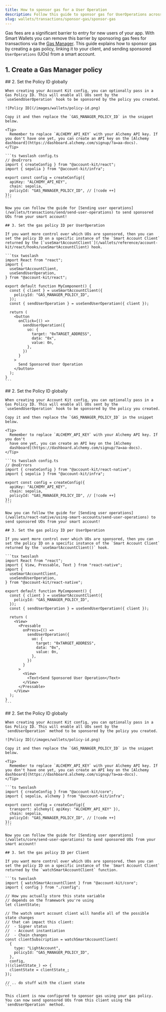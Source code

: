 ```yaml
---
title: How to sponsor gas for a User Operation
description: Follow this guide to sponsor gas for UserOperations across different frameworks
slug: wallets/transactions/sponsor-gas/sponsor-gas
---
```


Gas fees are a significant barrier to entry for new users of your app. With Smart Wallets you can remove this barrier by sponsoring gas fees for transactions via the [Gas Manager](https://docs.alchemy.com/docs/gas-manager-services/?a=ak-docs). This guide explains how to sponsor gas by creating a gas policy, linking it to your client, and sending sponsored `UserOperations` (UOs) from a smart account.

## 1. Create a Gas Manager policy

<Markdown src="../../shared/create-gas-policy.mdx" />

<Tabs>
  <Tab title="React">
    ## 2. Set the Policy ID globally

    When creating your Account Kit config, you can optionally pass in a Gas Policy ID. This will enable all UOs sent by the `useSendUserOperation` hook to be sponsored by the policy you created.

    ![Policy ID](/images/wallets/policy-id.png)

    Copy it and then replace the `GAS_MANAGER_POLICY_ID` in the snippet below.

    <Tip>
      Remember to replace `ALCHEMY_API_KEY` with your Alchemy API key. If you don't have one yet, you can create an API key on the [Alchemy dashboard](https://dashboard.alchemy.com/signup/?a=aa-docs).
    </Tip>

    ```ts twoslash config.ts
    // @noErrors
    import { createConfig } from "@account-kit/react";
    import { sepolia } from "@account-kit/infra";

    export const config = createConfig({
      apiKey: "ALCHEMY_API_KEY",
      chain: sepolia,
      policyId: "GAS_MANAGER_POLICY_ID", // [!code ++]
    });
    ```

    Now you can follow the guide for [Sending user operations](/wallets/transactions/send/send-user-operations) to send sponsored UOs from your smart account!

    ## 3. Set the gas policy ID per UserOperation

    If you want more control over which UOs are sponsored, then you can set the policy ID on a specific instance of the `Smart Account Client` returned by the [`useSmartAccountClient`](/wallets/reference/account-kit/react/hooks/useSmartAccountClient) hook.

    ```tsx twoslash
    import React from "react";
    import {
      useSmartAccountClient,
      useSendUserOperation,
    } from "@account-kit/react";

    export default function MyComponent() {
      const { client } = useSmartAccountClient({
        policyId: "GAS_MANAGER_POLICY_ID",
      });
      const { sendUserOperation } = useSendUserOperation({ client });

      return (
        <button
          onClick={() =>
            sendUserOperation({
              uo: {
                target: "0xTARGET_ADDRESS",
                data: "0x",
                value: 0n,
              },
            })
          }
        >
          Send Sponsored User Operation
        </button>
      );
    }
    ```

  </Tab>
  <Tab title="React Native">
    ## 2. Set the Policy ID globally

    When creating your Account Kit config, you can optionally pass in a Gas Policy ID. This will enable all UOs sent by the `useSendUserOperation` hook to be sponsored by the policy you created.

    Copy it and then replace the `GAS_MANAGER_POLICY_ID` in the snippet below.

    <Tip>
      Remember to replace `ALCHEMY_API_KEY` with your Alchemy API key. If you don't
      have one yet, you can create an API key on the [Alchemy
      dashboard](https://dashboard.alchemy.com/signup/?a=aa-docs).
    </Tip>

    ```ts twoslash config.ts
    // @noErrors
    import { createConfig } from "@account-kit/react-native";
    import { sepolia } from "@account-kit/infra";

    export const config = createConfig({
      apiKey: "ALCHEMY_API_KEY",
      chain: sepolia,
      policyId: "GAS_MANAGER_POLICY_ID", // [!code ++]
    });
    ```

    Now you can follow the guide for [Sending user operations](/wallets/react-native/using-smart-accounts/send-user-operations) to send sponsored UOs from your smart account!

    ## 3. Set the gas policy ID per UserOperation

    If you want more control over which UOs are sponsored, then you can set the policy ID on a specific instance of the `Smart Account Client` returned by the `useSmartAccountClient()` hook.

    ```tsx twoslash
    import React from "react";
    import { View, Pressable, Text } from "react-native";
    import {
      useSmartAccountClient,
      useSendUserOperation,
    } from "@account-kit/react-native";

    export default function MyComponent() {
      const { client } = useSmartAccountClient({
        policyId: "GAS_MANAGER_POLICY_ID",
      });
      const { sendUserOperation } = useSendUserOperation({ client });

      return (
        <View>
          <Pressable
            onPress={() =>
              sendUserOperation({
                uo: {
                  target: "0xTARGET_ADDRESS",
                  data: "0x",
                  value: 0n,
                },
              })
            }
          >
            <View>
              <Text>Send Sponsored User Operation</Text>
            </View>
          </Pressable>
        </View>
      );
    }
    ```

  </Tab>
  <Tab title="Other JS">
    ## 2. Set the Policy ID globally

    When creating your Account Kit config, you can optionally pass in a Gas Policy ID. This will enable all UOs sent by the `sendUserOperation` method to be sponsored by the policy you created.

    ![Policy ID](/images/wallets/policy-id.png)

    Copy it and then replace the `GAS_MANAGER_POLICY_ID` in the snippet below.

    <Tip>
      Remember to replace `ALCHEMY_API_KEY` with your Alchemy API key. If you don't have one yet, you can create an API key on the [Alchemy dashboard](https://dashboard.alchemy.com/signup/?a=aa-docs).
    </Tip>

    ```ts twoslash
    import { createConfig } from "@account-kit/core";
    import { sepolia, alchemy } from "@account-kit/infra";

    export const config = createConfig({
      transport: alchemy({ apiKey: "ALCHEMY_API_KEY" }),
      chain: sepolia,
      policyId: "GAS_MANAGER_POLICY_ID", // [!code ++]
    });
    ```

    Now you can follow the guide for [Sending user operations](/wallets/core/send-user-operations) to send sponsored UOs from your smart account!

    ## 3. Set the gas policy ID per Client

    If you want more control over which UOs are sponsored, then you can set the policy ID on a specific instance of the `Smart Account Client` returned by the `watchSmartAccountClient` function.

    ```ts twoslash
    import { watchSmartAccountClient } from "@account-kit/core";
    import { config } from "./config";

    // How you actually store this state variable
    // depends on the framework you're using
    let clientState;

    // The watch smart account client will handle all of the possible state changes
    // that can impact this client:
    //  - Signer status
    //  - Account instantiation
    //  - Chain changes
    const clientSubscription = watchSmartAccountClient(
      {
        type: "LightAccount",
        policyId: "GAS_MANAGER_POLICY_ID",
      },
      config,
    )((clientState_) => {
      clientState = clientState_;
    });

    // .. do stuff with the client state
    ```

    This client is now configured to sponsor gas using your gas policy. You can now send sponsored UOs from this client using the `sendUserOperation` method.

  </Tab>
</Tabs>
